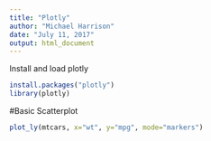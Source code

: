 ```yaml
---
title: "Plotly"
author: "Michael Harrison"
date: "July 11, 2017"
output: html_document
---
```


Install and load plotly
```r
install.packages("plotly")
library(plotly)
```


#Basic Scatterplot
```r
plot_ly(mtcars, x="wt", y="mpg", mode="markers")
```

